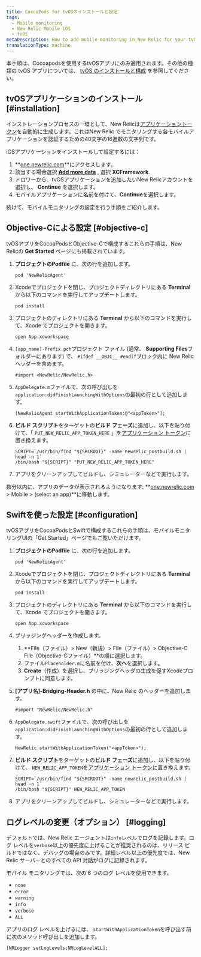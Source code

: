 ```yaml
---
title: CocoaPods for tvOSのインストールと設定
tags:
  - Mobile monitoring
  - New Relic Mobile iOS
  - tvOS
metaDescription: How to add mobile monitoring in New Relic for your tvOS applications using Cocoapods.
translationType: machine
---
```


本手順は、Cocoapodsを使用するtvOSアプリにのみ適用されます。その他の種類の tvOS アプリについては、 [tvOS のインストールと構成](/docs/mobile-monitoring/new-relic-mobile-ios/get-started/tvos-installation-configuration) を参照してください。

## tvOSアプリケーションのインストール [#installation]

インストレーションプロセスの一環として、New Relicは[アプリケーショントークン](/docs/mobile-apps/viewing-your-application-token)を自動的に生成します。これはNew Relic でモニタリングする各モバイルアプリケーションを認証するための40文字の16進数の文字列です。

iOSアプリケーションをインストールして設定するには：

1. **[one.newrelic.com](https://one.newrelic.com/all-capabilities)**にアクセスします。
2. 該当する場合選択 **[Add more data](https://one.newrelic.com/launcher/nr1-core.home?pane=eyJuZXJkbGV0SWQiOiJucjEtY29yZS5ob21lLXNjcmVlbiJ9&cards%5B0%5D=eyJuZXJkbGV0SWQiOiJ0dWNzb24ucGxnLWluc3RydW1lbnQtZXZlcnl0aGluZyJ9)** , 選択 **XCFramework**.
3. ドロワーから、tvOSアプリケーションを追加したいNew Relicアカウントを選択し、 **Continue** を選択します。
4. モバイルアプリケーションに名前を付けて、**Continue**を選択します。

続けて、モバイルモニタリングの設定を行う手順をご紹介します。

## Objective-Cによる設定 [#objective-c]

tvOSアプリをCocoaPodsとObjective-Cで構成するこれらの手順は、New Relicの **Get Started** ページにも掲載されています。

1. **プロジェクトのPodfile** に、次の行を追加します。

   ```
   pod 'NewRelicAgent'
   ```

2. Xcodeでプロジェクトを閉じ、プロジェクトディレクトリにある **Terminal** から以下のコマンドを実行してアップデートします。

   ```
   pod install
   ```

3. プロジェクトのディレクトリにある **Terminal** から以下のコマンドを実行して、Xcode でプロジェクトを開きます。

   ```
   open App.xcworkspace
   ```

4. `[app_name]-Prefix.pch`プロジェクト ファイル (通常、 **Supporting Files**フォルダーにあります) で、 `#ifdef __OBJC__ #endif`ブロック内に New Relic ヘッダーを含めます。

   ```
   #import <NewRelic/NewRelic.h>
   ```

5. `AppDelegate.m`ファイルで、次の呼び出しを`application:didFinishLaunchingWithOptions`の最初の行として追加します。

   ```
   [NewRelicAgent startWithApplicationToken:@"<appToken>"];
   ```

6. **ビルド スクリプト**をターゲットの**ビルド フェーズ**に追加し、以下を貼り付けて、「 `PUT_NEW_RELIC_APP_TOKEN_HERE` 」を[アプリケーション トークン](/docs/mobile-apps/viewing-your-application-token)に置き換えます。

   ```
   SCRIPT=`/usr/bin/find "${SRCROOT}" -name newrelic_postbuild.sh | head -n 1`
   /bin/bash "${SCRIPT}" "PUT_NEW_RELIC_APP_TOKEN_HERE"
   ```

7. アプリをクリーンアップしてビルドし、シミュレーターなどで実行します。

数分以内に、アプリのデータが表示されるようになります: **[one.newrelic.com](https://one.newrelic.com/all-capabilities) > Mobile > (select an app)**に移動します。

## Swiftを使った設定 [#configuration]

tvOSアプリをCocoaPodsとSwiftで構成するこれらの手順は、モバイルモニタリングUIの「Get Started」ページでもご覧いただけます。

1. **プロジェクトのPodfile** に、次の行を追加します。

   ```
   pod 'NewRelicAgent'
   ```

2. Xcodeでプロジェクトを閉じ、プロジェクトディレクトリにある **Terminal** から以下のコマンドを実行してアップデートします。

   ```
   pod install
   ```

3. プロジェクトのディレクトリにある **Terminal** から以下のコマンドを実行して、Xcode でプロジェクトを開きます。

   ```
   open App.xcworkspace
   ```

4. ブリッジングヘッダーを作成します。

   1. **File（ファイル）> New（新規）> File（ファイル）> Objective-C File（Objective-Cファイル）**の順に選択します。
   2. ファイル`Placeholder.m`に名前を付け、**次へ**を選択します。
   3. **Create**（作成）を選択し、ブリッジングヘッダの生成を促すXcodeプロンプトに同意します。

5. **\[アプリ名]-Bridging-Header.h** の中に、New Relic のヘッダーを追加します。

   ```
   #import "NewRelic/NewRelic.h"
   ```

6. `AppDelegate.swift`ファイルで、次の呼び出しを`application:didFinishLaunchingWithOptions`の最初の行として追加します。

   ```
   NewRelic.startWithApplicationToken("<appToken>");
   ```

7. **ビルド スクリプト**をターゲットの**ビルド フェーズ**に追加し、以下を貼り付けて、 `NEW_RELIC_APP_TOKEN`を[アプリケーション トークン](/docs/mobile-apps/viewing-your-application-token)に置き換えます。

   ```
   SCRIPT=`/usr/bin/find "${SRCROOT}" -name newrelic_postbuild.sh | head -n 1`
   /bin/bash "${SCRIPT}" NEW_RELIC_APP_TOKEN
   ```

8. アプリをクリーンアップしてビルドし、シミュレーターなどで実行します。

## ログレベルの変更（オプション） [#logging]

デフォルトでは、New Relic エージェントは`info`レベルでログを記録します。ログ レベルを`verbose`以上の優先度に上げることが推奨されるのは、リリース ビルドではなく、デバッグの場合のみです。詳細レベル以上の優先度では、New Relic サーバーとのすべての API 対話がログに記録されます。

モバイル モニタリングでは、次の 6 つのログ レベルを使用できます。

* `none`
* `error`
* `warning`
* `info`
* `verbose`
* `ALL`

アプリのログ レベルを上げるには、 `startWithApplicationToken`を呼び出す前に次のメソッド呼び出しを追加します。

```
[NRLogger setLogLevels:NRLogLevelALL];
```
